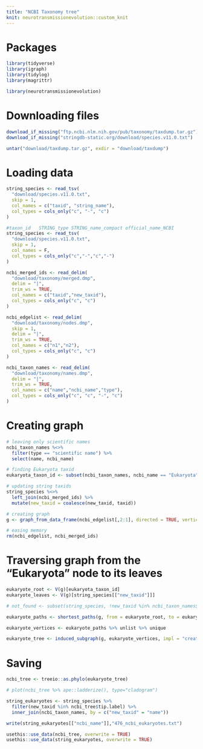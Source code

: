 ```yaml
---
title: "NCBI Taxonomy tree"
knit: neurotransmissionevolution::custom_knit
---
```

# Packages
```r
library(tidyverse)
library(igraph)
library(tidylog)
library(magrittr)

library(neurotransmissionevolution)
```

# Downloading files
```r
download_if_missing("ftp.ncbi.nlm.nih.gov/pub/taxonomy/taxdump.tar.gz")
download_if_missing("stringdb-static.org/download/species.v11.0.txt")

untar("download/taxdump.tar.gz", exdir = "download/taxdump")
```

# Loading data
```r
string_species <- read_tsv(
  "download/species.v11.0.txt",
  skip = 1,
  col_names = c("taxid", "string_name"),
  col_types = cols_only("c", "-", "c")
)

#taxon_id	STRING_type	STRING_name_compact	official_name_NCBI
string_species <- read_tsv(
  "download/species.v11.0.txt",
  skip = 1,
  col_names = F,
  col_types = cols_only("c","-","c","-")
)

ncbi_merged_ids <- read_delim(
  "download/taxonomy/merged.dmp",
  delim = "|",
  trim_ws = TRUE,
  col_names = c("taxid","new_taxid"),
  col_types = cols_only("c", "c")
)

ncbi_edgelist <- read_delim(
  "download/taxonomy/nodes.dmp",
  skip = 1,
  delim = "|",
  trim_ws = TRUE,
  col_names = c("n1","n2"),
  col_types = cols_only("c", "c")
)

ncbi_taxon_names <- read_delim(
  "download/taxonomy/names.dmp",
  delim = "|",
  trim_ws = TRUE,
  col_names = c("name","ncbi_name","type"),
  col_types = cols_only("c", "c", "-", "c")
)
```

# Creating graph
```r
# leaving only scientific names
ncbi_taxon_names %<>%
  filter(type == "scientific name") %>%
  select(name, ncbi_name)

# finding Eukaryota taxid
eukaryota_taxon_id <- subset(ncbi_taxon_names, ncbi_name == "Eukaryota", "name", drop = TRUE)

# updating string taxids
string_species %<>%
  left_join(ncbi_merged_ids) %>%
  mutate(new_taxid = coalesce(new_taxid, taxid))

# creating graph
g <- graph_from_data_frame(ncbi_edgelist[,2:1], directed = TRUE, vertices = ncbi_taxon_names)

# easing memory
rm(ncbi_edgelist, ncbi_merged_ids)
```

# Traversing graph from the "Eukaryota" node to its leaves
```r
eukaryote_root <- V(g)[eukaryota_taxon_id]
eukaryote_leaves <- V(g)[string_species[["new_taxid"]]]

# not_found <- subset(string_species, !new_taxid %in% ncbi_taxon_names$name)

eukaryote_paths <- shortest_paths(g, from = eukaryote_root, to = eukaryote_leaves, mode = "out")$vpath

eukaryote_vertices <- eukaryote_paths %>% unlist %>% unique

eukaryote_tree <- induced_subgraph(g, eukaryote_vertices, impl = "create_from_scratch")
```

# Saving
```r
ncbi_tree <- treeio::as.phylo(eukaryote_tree)

# plot(ncbi_tree %>% ape::ladderize(), type="cladogram")

string_eukaryotes <- string_species %>%
  filter(new_taxid %in% ncbi_tree$tip.label) %>%
  inner_join(ncbi_taxon_names, by = c("new_taxid" = "name"))

write(string_eukaryotes[["ncbi_name"]],"476_ncbi_eukaryotes.txt")

usethis::use_data(ncbi_tree, overwrite = TRUE)
usethis::use_data(string_eukaryotes, overwrite = TRUE)
```
